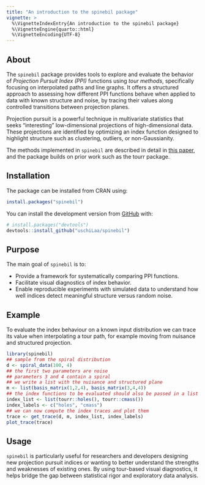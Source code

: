 ```yaml
---
title: "An introduction to the spinebil package"
vignette: >
  %\VignetteIndexEntry{An introduction to the spinebil package}
  %\VignetteEngine{quarto::html}
  %\VignetteEncoding{UTF-8}
---
```


## About

The `spinebil` package provides tools to explore and evaluate the behavior of *Projection Pursuit Index (PPI)* functions using *tour methods*, specifically focusing on interpolated paths and line graphs. It offers a structured approach to assessing how different PPI functions behave when applied to data with known structure and noise, by tracing their values along controlled transitions between projection planes.

Projection pursuit is a powerful technique in multivariate statistics that seeks "interesting" low-dimensional projections of high-dimensional data. These projections are identified by optimizing an index function designed to highlight structure such as clustering, outliers, or non-Gaussianity.

The methods implemented in `spinebil` are described in detail in [this paper](https://doi.org/10.1007/s00180-020-00954-8), and the package builds on prior work such as the tourr package.

## Installation
The package can be installed from CRAN using: 

```r
install.packages("spinebil")
```

You can install the development version from [GitHub](https://github.com/) with:

``` r
# install.packages("devtools")
devtools::install_github("uschiLaa/spinebil")
```

## Purpose

The main goal of `spinebil` is to:

- Provide a framework for systematically comparing PPI functions.
- Facilitate visual diagnostics of index behavior.
- Enable reproducible experiments with simulated data to understand how well indices detect meaningful structure versus random noise.

## Example

To evaluate the index behaviour on a known input distribution we can trace its value when interpolating a tour path, for example moving from nuisance and structured projection.

```r
library(spinebil)
## sample from the spiral distribution
d <- spiral_data(100, 4)
## the first two parameters are noise
## parameters 3 and 4 contain a spiral
## we write a list with the nuisance and structured plane
m <- list(basis_matrix(1,2,4), basis_matrix(3,4,4))
## the index functions to be evaluated should also be passed in a list
index_list <- list(tourr::holes(), tourr::cmass())
index_labels <- c("holes", "cmass")
## we can now compute the index traces and plot them
trace <- get_trace(d, m, index_list, index_labels)
plot_trace(trace)
```

## Usage

`spinebil` is particularly useful for researchers and developers designing new projection pursuit indices or wanting to better understand the strengths and weaknesses of existing ones. By using tour-based visual diagnostics, it helps bridge the gap between statistical rigor and exploratory data analysis.



